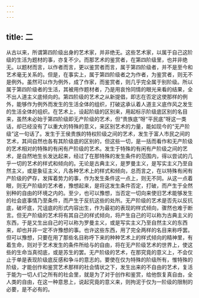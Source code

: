 ```yaml
---
---
---
```

title: 二
---



从古以来，所谓第四阶级出身的艺术家，并非绝无。这些艺术家，以属于自己这阶级的生活为题材的事，亦复不少。而那艺术的鉴赏者，在第四阶级里，也并非绝无。以题材而言，以作者而言，更以鉴赏者而言，属于第四阶级者，并不是至今和艺术毫无关系的。但是，在事实上，属于第四阶级者之为作者，为鉴赏者，则无不是例外。虽然可以作为例外，成了作家，而鉴赏者，则几乎完全属于别阶级。所以属于第四阶级者的生活，其被用作题材者，乃是用哀怜同情的眼光来看的结果，全不出人道主义底倾向的。第四阶级的艺术之从新提倡，即志在否定这使那样的例外，能够作为例外而发生的生活全体的组织，打破这承认着人道主义底作风之发生的生活全体的组织。在艺术上，设起阶级的区别来，用起标示阶级底区别的名目来，虽然未必始于第四阶级即无产阶级的艺术，但“贵族底”呀“平民底”呀这一类话，却已经没有了以重大的特殊的意义，来区别艺术的力量，能如现今的“无产阶级”这一句话了。发生于王侯贵族的特权阶级之间的艺术，发生于富人市民之间的艺术，其间自然也各有其阶级底的区别的，但这些一切，是一括而看作和无产阶级的艺术相对的特殊的有闲有产阶级的艺术。发生于特殊的有闲有产阶级之间的艺术，是自然地生长发达起来，经过了在那特殊的发生条件的范围内，得以尝试的几乎一切的艺术的样式和倾向的。无论是古典主义，是罗曼主义，是写实主义乃至自然主义，或是象征主义，凡各种艺术上的样式和倾向，总而言之，在以特殊有闲有产阶级的俨存，发挥着势力的事，作为发生条件这一点上，则无不同。从这一点着眼，则无产阶级的艺术者，豫想起来，是将这发生条件否定，打破，而产生于全然别种的自由的环境之内的。至少，也可以豫想，当否定一切向来使旧艺术能够发生的社会底事情乃至条件，而产生于反抗这些的处所。无产阶级的艺术是否先以反抗底，破坏底，咒诅底的形式内容出生，作为最初的表现的样式倾向，骤然也难于断言。但无产阶级的艺术将有其自己的样式倾向，将产生自己的可以称为古典主义的东西，于是又生出自己的可以称为罗曼主义，或是写实主义乃至自然主义的东西来，却也并非一定不许豫想的事。也许这些东西，用了完全两样的名目来称呼罢。但可以豫想，只要在用了那些名目称呼下来的种种艺术上的样式倾向的精神里，有着生命，则对于艺术发生的条件所给与的自由，将在无产阶级艺术的世界上，使这些的生命当真彻底，或是苏生的罢。无产阶级的艺术，在那究竟的意义上，不会仅止于单是表现阶级底反感和争斗的意志的。要使在仅为特殊的阶级所有，惟特殊的阶级，才能创作和鉴赏艺术那样的社会情状之下，发生出来的不自由的艺术，复活于能为一切人们之所有的社会里，就是为了对于创作和鉴赏，给他恢复真自由，全人类的自由，在这一种意思上，说起究竟的意义来，则拘泥于仅为一阶级的限制的必要，是不必有的。